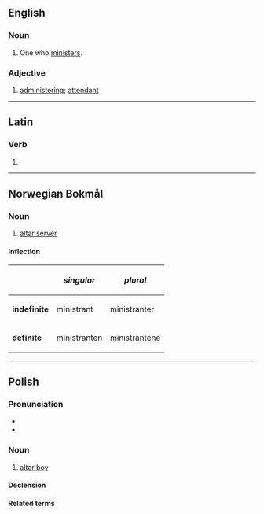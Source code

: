 ==English==

===Noun===
{{en-noun}}

# One who [[minister]]s.

===Adjective===
{{en-adj|-}}

# [[administer]]ing; [[attendant]]

----

==Latin==

===Verb===
{{la-verb-form|ministrant}}

# {{inflection of|la|ministrō||3|p|pres|actv|indc}}

----

==Norwegian Bokmål==

===Noun===
{{wikipedia|lang=no}}
{{head|nb|noun}}

# [[altar server]]

====Inflection====
{|class="wikitable"
!
!''singular''
!''plural''
|-
|'''indefinite'''
|ministrant
|ministranter
|-
|'''definite'''
|ministranten
|ministrantene
|}

----

==Polish==
{{wikipedia|lang=pl}}

===Pronunciation===
* {{pl-IPA}}
* {{audio|pl|Pl-ministrant.ogg|Audio}}

===Noun===
{{pl-noun|m-pr}}

# [[altar boy]]

====Declension====
{{pl-decl-noun-m-pr}}

====Related terms====
{{rel3|pl
|{{l|pl|ministrantka|g=f}}
|{{l|pl|ministrantura|g=f}}
|{{l|pl|ministrancki}}
}}